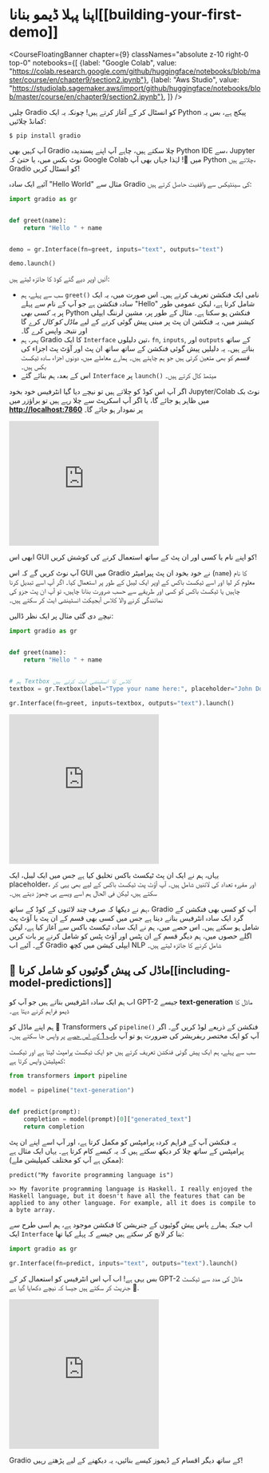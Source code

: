 # اپنا پہلا ڈیمو بنانا[[building-your-first-demo]]

<CourseFloatingBanner chapter={9}
  classNames="absolute z-10 right-0 top-0"
  notebooks={[
    {label: "Google Colab", value: "https://colab.research.google.com/github/huggingface/notebooks/blob/master/course/en/chapter9/section2.ipynb"},
    {label: "Aws Studio", value: "https://studiolab.sagemaker.aws/import/github/huggingface/notebooks/blob/master/course/en/chapter9/section2.ipynb"},
]} />

چلیں Gradio کو انسٹال کر کے آغاز کرتے ہیں! چونکہ یہ ایک Python پیکج ہے، بس یہ کمانڈ چلائیں:

`$ pip install gradio `

آپ کہیں بھی Gradio چلا سکتے ہیں، چاہے آپ اپنے پسندیدہ Python IDE سے، Jupyter نوٹ بکس میں، یا حتیٰ کہ Google Colab میں 🤯!
لہٰذا جہاں بھی آپ Python چلاتے ہیں، Gradio کو انسٹال کریں!

آئیے ایک سادہ "Hello World" مثال سے Gradio کی سینٹیکس سے واقفیت حاصل کرتے ہیں:

```py
import gradio as gr


def greet(name):
    return "Hello " + name


demo = gr.Interface(fn=greet, inputs="text", outputs="text")

demo.launch()
```

آئیں اوپر دیے گئے کوڈ کا جائزہ لیتے ہیں:

- سب سے پہلے، ہم `greet()` نامی ایک فنکشن تعریف کرتے ہیں۔ اس صورت میں، یہ ایک سادہ فنکشن ہے جو آپ کے نام سے پہلے "Hello" شامل کرتا ہے، لیکن عمومی طور پر یہ *کسی بھی* Python فنکشن ہو سکتا ہے۔ مثال کے طور پر، مشین لرننگ ایپلی کیشنز میں، یہ فنکشن ان پٹ پر مبنی پیش گوئی کرنے کے لیے *ماڈل کو کال* کرے گا اور نتیجہ واپس کرے گا۔
- پھر، ہم Gradio کا ایک `Interface` تین دلیلوں، `fn`, `inputs`, اور `outputs` کے ساتھ بناتے ہیں۔ یہ دلیلیں پیش گوئی فنکشن کے ساتھ ساتھ ان پٹ اور آؤٹ پٹ اجزاء کی _قسم_ کو بھی متعین کرتی ہیں جو ہم چاہتے ہیں۔ ہمارے معاملے میں، دونوں اجزاء سادہ ٹیکسٹ بکس ہیں۔
- اس کے بعد، ہم بنائے گئے `Interface` پر `launch()` میتھڈ کال کرتے ہیں۔

اگر آپ اس کوڈ کو چلاتے ہیں تو نیچے دیا گیا انٹرفیس خود بخود Jupyter/Colab نوٹ بک میں ظاہر ہو جائے گا، یا اگر آپ اسکرپٹ سے چلا رہے ہیں تو براؤزر میں **[http://localhost:7860](http://localhost:7860/)** پر نمودار ہو جائے گا۔

<iframe src="https://course-demos-hello-world.hf.space" frameBorder="0" height="250" title="Gradio app" class="container p-0 flex-grow space-iframe" allow="accelerometer; ambient-light-sensor; autoplay; battery; camera; document-domain; encrypted-media; fullscreen; geolocation; gyroscope; layout-animations; legacy-image-formats; magnetometer; microphone; midi; oversized-images; payment; picture-in-picture; publickey-credentials-get; sync-xhr; usb; vr ; wake-lock; xr-spatial-tracking" sandbox="allow-forms allow-modals allow-popups allow-popups-to-escape-sandbox allow-same-origin allow-scripts allow-downloads"></iframe>

ابھی اس GUI کو اپنے نام یا کسی اور ان پٹ کے ساتھ استعمال کرنے کی کوشش کریں!

آپ نوٹ کریں گے کہ اس GUI میں Gradio نے خود بخود ان پٹ پیرامیٹر (`name`) کا نام معلوم کر لیا اور اسے ٹیکسٹ باکس کے اوپر ایک لیبل کے طور پر استعمال کیا۔ اگر آپ اسے تبدیل کرنا چاہیں یا ٹیکسٹ باکس کو کسی اور طریقے سے حسب ضرورت بنانا چاہیں، تو آپ ان پٹ جزو کی نمائندگی کرنے والا کلاس آبجیکٹ انسٹینشی ایٹ کر سکتے ہیں۔

نیچے دی گئی مثال پر ایک نظر ڈالیں:

```py
import gradio as gr


def greet(name):
    return "Hello " + name


# ہم Textbox کلاس کا انسٹینشی ایٹ کرتے ہیں
textbox = gr.Textbox(label="Type your name here:", placeholder="John Doe", lines=2)

gr.Interface(fn=greet, inputs=textbox, outputs="text").launch()
```

<iframe src="https://course-demos-hello-world-custom.hf.space" frameBorder="0" height="300" title="Gradio app" class="container p-0 flex-grow space-iframe" allow="accelerometer; ambient-light-sensor; autoplay; battery; camera; document-domain; encrypted-media; fullscreen; geolocation; gyroscope; layout-animations; legacy-image-formats; magnetometer; microphone; midi; oversized-images; payment; picture-in-picture; publickey-credentials-get; sync-xhr; usb; vr ; wake-lock; xr-spatial-tracking" sandbox="allow-forms allow-modals allow-popups allow-popups-to-escape-sandbox allow-same-origin allow-scripts allow-downloads"></iframe>

یہاں، ہم نے ایک ان پٹ ٹیکسٹ باکس تخلیق کیا ہے جس میں ایک لیبل، ایک placeholder، اور مقررہ تعداد کی لائنیں شامل ہیں۔ آپ آؤٹ پٹ ٹیکسٹ باکس کے لیے بھی یہی کر سکتے ہیں، لیکن فی الحال ہم اسے ویسے ہی چھوڑ دیتے ہیں۔

ہم نے دیکھا کہ صرف چند لائنوں کے کوڈ کے ساتھ، Gradio آپ کو کسی بھی فنکشن کے گرد ایک سادہ انٹرفیس بنانے دیتا ہے جس میں کسی بھی قسم کے ان پٹ یا آؤٹ پٹ شامل ہو سکتے ہیں۔ اس حصے میں، ہم نے ایک سادہ ٹیکسٹ باکس سے آغاز کیا ہے، لیکن اگلے حصوں میں، ہم دیگر قسم کے ان پٹس اور آؤٹ پٹس کو شامل کرنے پر بات کریں گے۔ آئیے اب Gradio ایپلی کیشن میں کچھ NLP شامل کرنے کا جائزہ لیتے ہیں۔

## 🤖 ماڈل کی پیش گوئیوں کو شامل کرنا[[including-model-predictions]]

اب ہم ایک سادہ انٹرفیس بناتے ہیں جو آپ کو GPT-2 جیسے **text-generation** ماڈل کا ڈیمو فراہم کرنے دیتا ہے۔

ہم اپنے ماڈل کو 🤗 Transformers کی `pipeline()` فنکشن کے ذریعے لوڈ کریں گے۔
اگر آپ کو ایک مختصر ریفریشر کی ضرورت ہو تو آپ [باب 1 کے اس حصے](/course/chapter1/3#text-generation) پر واپس جا سکتے ہیں۔

سب سے پہلے، ہم ایک پیش گوئی فنکشن تعریف کرتے ہیں جو ایک ٹیکسٹ پرامپٹ لیتا ہے اور ٹیکسٹ کمپلیشن واپس کرتا ہے:

```py
from transformers import pipeline

model = pipeline("text-generation")


def predict(prompt):
    completion = model(prompt)[0]["generated_text"]
    return completion
```

یہ فنکشن آپ کے فراہم کردہ پرامپٹس کو مکمل کرتا ہے، اور آپ اسے اپنے ان پٹ پرامپٹس کے ساتھ چلا کر دیکھ سکتے ہیں کہ یہ کیسے کام کرتا ہے۔ یہاں ایک مثال ہے (ممکن ہے آپ کو مختلف کمپلیشن ملے):

```
predict("My favorite programming language is")
```

```
>> My favorite programming language is Haskell. I really enjoyed the Haskell language, but it doesn't have all the features that can be applied to any other language. For example, all it does is compile to a byte array.
```

اب جبکہ ہمارے پاس پیش گوئیوں کے جنریشن کا فنکشن موجود ہے، ہم اسی طرح سے ایک `Interface` بنا کر لانچ کر سکتے ہیں جیسے کہ پہلے کیا تھا:

```py
import gradio as gr

gr.Interface(fn=predict, inputs="text", outputs="text").launch()
```

بس یہی ہے! اب آپ اس انٹرفیس کو استعمال کر کے GPT-2 ماڈل کی مدد سے ٹیکسٹ جنریٹ کر سکتے ہیں جیسا کہ نیچے دکھایا گیا ہے 🤯.

<iframe src="https://course-demos-gpt-2.hf.space" frameBorder="0" height="300" title="Gradio app" class="container p-0 flex-grow space-iframe" allow="accelerometer; ambient-light-sensor; autoplay; battery; camera; document-domain; encrypted-media; fullscreen; geolocation; gyroscope; layout-animations; legacy-image-formats; magnetometer; microphone; midi; oversized-images; payment; picture-in-picture; publickey-credentials-get; sync-xhr; usb; vr ; wake-lock; xr-spatial-tracking" sandbox="allow-forms allow-modals allow-popups allow-popups-to-escape-sandbox allow-same-origin allow-scripts allow-downloads"></iframe>

Gradio کے ساتھ دیگر اقسام کے ڈیموز کیسے بنائیں، یہ دیکھنے کے لیے پڑھتے رہیں!
